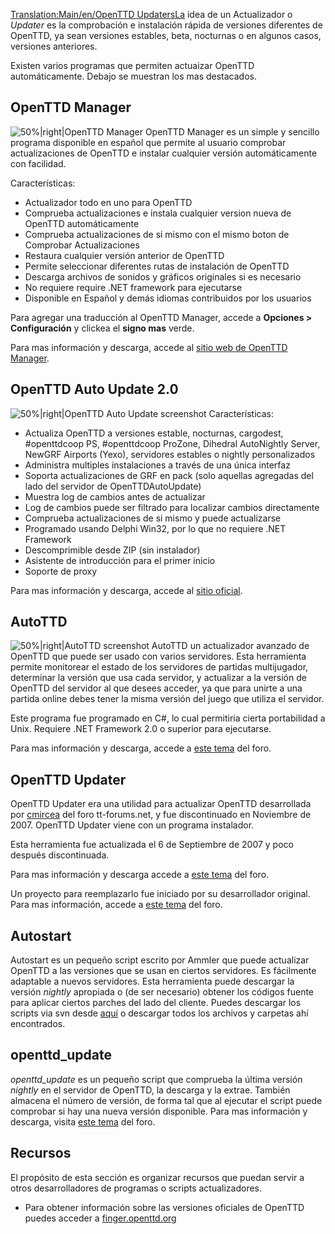 [[Translation:Main/en/OpenTTD Updaters]]La idea de un Actualizador o ''Updater'' es la comprobación e instalación rápida de versiones diferentes de OpenTTD, ya sean versiones estables, beta, nocturnas o en algunos casos, versiones anteriores.

Existen varios programas que permiten actuaizar OpenTTD automáticamente. Debajo se muestran los mas destacados.

== OpenTTD Manager ==
[[File:es/Openttd manager 103.png|thumb|alt=OpenTTD Manager|50%|right|OpenTTD Manager]]
OpenTTD Manager es un simple y sencillo programa disponible en español que permite al usuario comprobar actualizaciones de OpenTTD e instalar cualquier versión automáticamente con facilidad.

Características:
* Actualizador todo en uno para OpenTTD
* Comprueba actualizaciones e instala cualquier version nueva de OpenTTD automáticamente
* Comprueba actualizaciones de si mismo con el mismo boton de Comprobar Actualizaciones
* Restaura cualquier versión anterior de OpenTTD
* Permite seleccionar diferentes rutas de instalación de OpenTTD
* Descarga archivos de sonidos y gráficos originales si es necesario
* No requiere require .NET framework para ejecutarse
* Disponible en Español y demás idiomas contribuidos por los usuarios

Para agregar una traducción al OpenTTD Manager, accede a '''Opciones > Configuración''' y clickea el '''signo mas''' verde.

Para mas información y descarga, accede al [http://www.andreszsogon.com/openttd-manager/ sitio web de OpenTTD Manager].

== OpenTTD Auto Update 2.0 ==
[[File:en/Ottd auto update 20a1.png|thumb|alt=OpenTTD Auto Update|50%|right|OpenTTD Auto Update screenshot]] 
Características:
* Actualiza OpenTTD a versiones estable, nocturnas, cargodest, #openttdcoop PS, #openttdcoop ProZone, Dihedral AutoNightly Server, NewGRF Airports (Yexo), servidores estables o nightly personalizados
* Administra multiples instalaciones a través de una única interfaz
* Soporta actualizaciones de GRF en pack (solo aquellas agregadas del lado del servidor de OpenTTDAutoUpdate)
* Muestra log de cambios antes de actualizar
* Log de cambios puede ser filtrado para localizar cambios directamente
* Comprueba actualizaciones de si mismo y puede actualizarse
* Programado usando Delphi Win32, por lo que no requiere .NET Framework
* Descomprimible desde ZIP (sin instalador)
* Asistente de introducción para el primer inicio
* Soporte de proxy

Para mas información y descarga, accede al [http://users.tt-forums.net/ottdau/ sitio oficial].

== AutoTTD ==
[[File:en/Autottd.png|thumb|alt=AutoTTD|50%|right|AutoTTD screenshot]] 
AutoTTD un actualizador avanzado de OpenTTD que puede ser usado con varios servidores. Esta herramienta permite monitorear el estado de los servidores de partidas multijugador, determinar la versión que usa cada servidor, y actualizar a la versión de OpenTTD del servidor al que desees acceder, ya que para unirte a una partida online debes tener la misma versión del juego que utiliza el servidor.

Este programa fue programado en C#, lo cual permitiria cierta portabilidad a Unix. Requiere .NET Framework 2.0 o superior para ejecutarse.

Para mas información y descarga, accede a [http://www.tt-forums.net/viewtopic.php?f=29&t=43252 este tema] del foro.

== OpenTTD Updater ==
OpenTTD Updater era una utilidad para actualizar OpenTTD desarrollada por [http://www.tt-forums.net/ucp.php?i=pm&mode=compose&action=quotepost&p=608777 cmircea] del foro tt-forums.net, y fue discontinuado en Noviembre de 2007.
OpenTTD Updater viene con un programa instalador. 

Esta herramienta fue actualizada el 6 de Septiembre de 2007 y poco después discontinuada.

Para mas información y descarga accede a [http://www.tt-forums.net/viewtopic.php?p=608777 este tema] del foro.

Un proyecto para reemplazarlo fue iniciado por su desarrollador original. Para mas información, accede a [http://www.tt-forums.net/viewtopic.php?p=809662#p809662 este tema] del foro.

== Autostart ==
Autostart es un pequeño script escrito por Ammler que puede actualizar OpenTTD a las versiones que se usan en ciertos servidores. Es fácilmente adaptable a nuevos servidores. Esta herramienta puede descargar la versión ''nightly'' apropiada o (de ser necesario) obtener los códigos fuente para aplicar ciertos parches del lado del cliente. Puedes descargar los scripts via svn desde [http://svn.openttdcoop.org/tools/autostart aquí] o descargar todos los archivos y carpetas ahí encontrados.

== openttd_update ==
''openttd_update'' es un pequeño script que comprueba la última versión ''nightly'' en el servidor de OpenTTD, la descarga y la extrae. También almacena el número de versión, de forma tal que al ejecutar el script puede comprobar si hay una nueva versión disponible.
Para mas información y descarga, visita [http://www.tt-forums.net/viewtopic.php?f=29&t=49672 este tema] del foro.

== Recursos ==
El propósito de esta sección es organizar recursos que puedan servir a otros desarrolladores de programas o scripts actualizadores.

* Para obtener información sobre las versiones oficiales de OpenTTD puedes acceder a [http://finger.openttd.org finger.openttd.org]